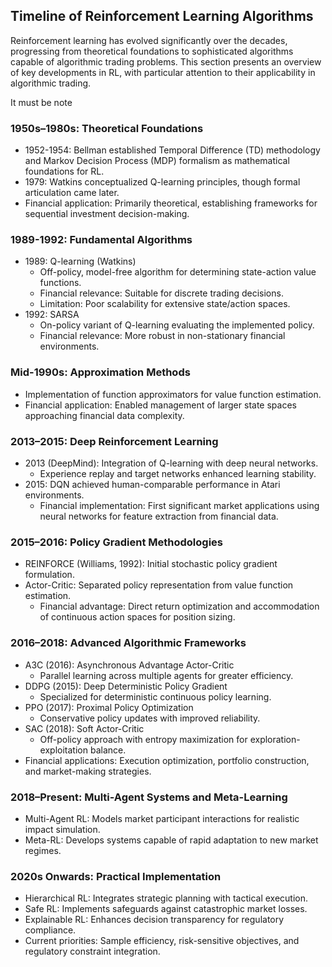 ## Timeline of Reinforcement Learning Algorithms

Reinforcement learning has evolved significantly over the decades, progressing
from theoretical foundations to sophisticated algorithms capable of algorithmic
trading problems. This section presents an overview of key developments in
RL, with particular attention to their applicability in
algorithmic trading.

It must be note

### 1950s–1980s: Theoretical Foundations
* 1952-1954: Bellman established Temporal Difference (TD) methodology and
  Markov Decision Process (MDP) formalism as mathematical foundations for RL.
* 1979: Watkins conceptualized Q-learning principles, though formal
  articulation came later.
* Financial application: Primarily theoretical, establishing frameworks for
  sequential investment decision-making.

### 1989-1992: Fundamental Algorithms
* 1989: Q-learning (Watkins)
  - Off-policy, model-free algorithm for determining state-action value
    functions.
  - Financial relevance: Suitable for discrete trading decisions.
  - Limitation: Poor scalability for extensive state/action spaces.
* 1992: SARSA
  - On-policy variant of Q-learning evaluating the implemented policy.
  - Financial relevance: More robust in non-stationary financial environments.

### Mid-1990s: Approximation Methods
* Implementation of function approximators for value function estimation.
* Financial application: Enabled management of larger state spaces approaching
  financial data complexity.

### 2013–2015: Deep Reinforcement Learning
* 2013 (DeepMind): Integration of Q-learning with deep neural networks.
  - Experience replay and target networks enhanced learning stability.
* 2015: DQN achieved human-comparable performance in Atari environments.
  - Financial implementation: First significant market applications using
    neural networks for feature extraction from financial data.

### 2015–2016: Policy Gradient Methodologies
* REINFORCE (Williams, 1992): Initial stochastic policy gradient formulation.
* Actor-Critic: Separated policy representation from value function estimation.
  - Financial advantage: Direct return optimization and accommodation of
    continuous action spaces for position sizing.

### 2016–2018: Advanced Algorithmic Frameworks
* A3C (2016): Asynchronous Advantage Actor-Critic
  - Parallel learning across multiple agents for greater efficiency.
* DDPG (2015): Deep Deterministic Policy Gradient
  - Specialized for deterministic continuous policy learning.
* PPO (2017): Proximal Policy Optimization
  - Conservative policy updates with improved reliability.
* SAC (2018): Soft Actor-Critic
  - Off-policy approach with entropy maximization for exploration-exploitation
    balance.
* Financial applications: Execution optimization, portfolio construction, and
  market-making strategies.

### 2018–Present: Multi-Agent Systems and Meta-Learning
* Multi-Agent RL: Models market participant interactions for realistic impact
  simulation.
* Meta-RL: Develops systems capable of rapid adaptation to new market regimes.

### 2020s Onwards: Practical Implementation
* Hierarchical RL: Integrates strategic planning with tactical execution.
* Safe RL: Implements safeguards against catastrophic market losses.
* Explainable RL: Enhances decision transparency for regulatory compliance.
* Current priorities: Sample efficiency, risk-sensitive objectives, and
  regulatory constraint integration.
